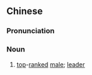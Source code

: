 ==Chinese==
{{zh-forms}}

===Pronunciation===
{{zh-pron
|m=一gē,er=y
|c=jat1 go1
|cat=n
}}

===Noun===
{{zh-noun}}

# {{lb|zh|colloquial}} [[top]]-[[rank]]ed [[male]]; [[leader]]